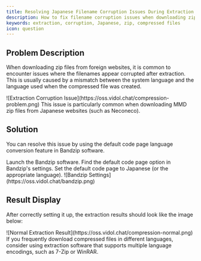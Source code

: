 ```yaml
---
title: Resolving Japanese Filename Corruption Issues During Extraction
description: How to fix filename corruption issues when downloading zip files from foreign websites
keywords: extraction, corruption, Japanese, zip, compressed files
icon: question
---
```


## Problem Description

When downloading zip files from foreign websites, it is common to encounter issues where the filenames appear corrupted after extraction. This is usually caused by a mismatch between the system language and the language used when the compressed file was created.

<Frame caption="Example of Filename Corruption After Extraction">
  ![Extraction Corruption Issue](https://oss.vidol.chat/compression-problem.png)
</Frame>

<Note>
  This issue is particularly common when downloading MMD zip files from Japanese websites (such as Neconeco).
</Note>

## Solution

You can resolve this issue by using the default code page language conversion feature in Bandzip software.

<Steps>
  <Step title="Open Bandzip">
    Launch the Bandzip software.
  </Step>
  <Step title="Set Default Code Page">
    Find the default code page option in Bandzip's settings.
  </Step>
  <Step title="Select the Correct Language">
    Set the default code page to Japanese (or the appropriate language).
  </Step>
</Steps>

<Frame caption="Bandzip Settings Interface">
  ![Bandzip Settings](https://oss.vidol.chat/bandzip.png)
</Frame>

## Result Display

After correctly setting it up, the extraction results should look like the image below:

<Frame caption="Correctly Extracted Filenames">
  ![Normal Extraction Result](https://oss.vidol.chat/compression-normal.png)
</Frame>

<Tip>
  If you frequently download compressed files in different languages, consider using extraction software that supports multiple language encodings, such as 7-Zip or WinRAR.
</Tip>

